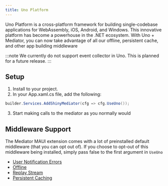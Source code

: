 ```yaml
---
title: Uno Platform
---
```


Uno Platform is a cross-platform framework for building single-codebase applications for WebAssembly, iOS, Android, and Windows.
This innovative platform has become a powerhouse in the .NET ecosystem.  With Uno + Mediator, you can now take advantage of all our offline, persistent cache, and other app building
middleware

:::note
We currently do not support event collector in Uno.  This is planned for a future release.
:::

## Setup
1. Install <NugetBadge name="Shiny.Mediator.Uno" showLabel={true} /> to your project.
2. In your App.xaml.cs file, add the following:
```csharp
builder.Services.AddShinyMediator(cfg => cfg.UseUno());
```
3. Start making calls to the mediator as you normally would 

## Middleware Support

The Mediator MAUI extension comes with a lot of preinstalled default middleware (that you can opt out of).  If you choose to opt-out of this middleware being installed,
simply pass false to the first argument in `UseUno`

* [User Notification Errors](../exceptionhandlers)
* [Offline](../middleware/offline)
* [Replay Stream](../middleware/replay)
* [Persistent Caching](../middleware/caching)